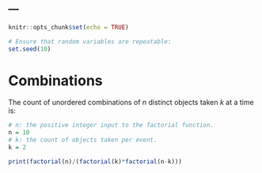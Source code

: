 ---
---

```{r setup, include=FALSE}
knitr::opts_chunk$set(echo = TRUE)

# Ensure that random variables are repeatable:
set.seed(10)
```

# Combinations


The count of unordered combinations of *n* distinct objects taken *k* at a time is:

```{r r_perm02}
# n: the positive integer input to the factorial function.
n = 10
# k: the count of objects taken per event.
k = 2

print(factorial(n)/(factorial(k)*factorial(n-k)))
```